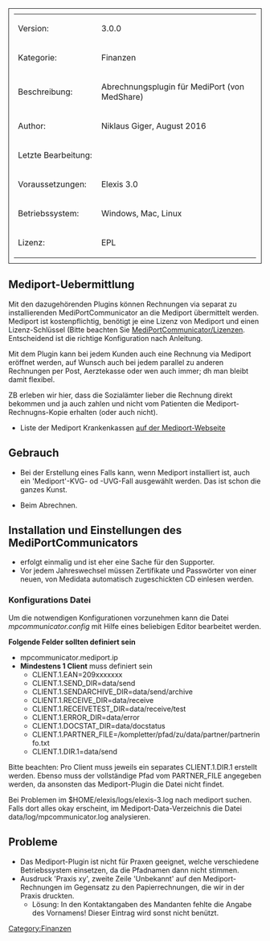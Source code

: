 [[Category:Finanzen]]

<table style="width:100%; border: 1px solid; padding: 10px">
	
	<tr>
		<td>Version:</td>
		<td> 3.0.0 </td>
	</tr>
	<tr>
		<td style="width:150px;">Kategorie:</td>
		<td> Finanzen </td>
	</tr>
	<tr>
		<td>Beschreibung:</td>
		<td> Abrechnungsplugin für MediPort (von MedShare)</td>
	</tr>
	<tr>
		<td>Author:</td>
		<td>Niklaus Giger, August 2016</td>
	</tr>
	<tr>
		<td>Letzte Bearbeitung:</td>
		<td></td>
	</tr>
	<tr>
		<td>Voraussetzungen:</td>
		<td> Elexis 3.0 </td>
	</tr>
	<tr>
		<td>Betriebssystem:</td>
		<td>Windows, Mac, Linux</td>
	</tr>
	<tr>
		<td>Lizenz:</td>
		<td>EPL</td>
	</tr>
</table>


<!--  Text above may be removed without notice. Start editing in the next line -->

== Mediport-Uebermittlung ==

Mit den dazugehörenden Plugins können Rechnungen via separat zu installierenden MediPortCommunicator an die Mediport übermittelt werden. Mediport ist kostenpflichtig, benötigt je eine Lizenz von Mediport und einen Lizenz-Schlüssel (Bitte beachten Sie [[MediPortCommunicator#Lizenzen_f.C3.BCr_Benutzer_der_freien_Elexis-Variante | MediPortCommunicator/Lizenzen]]. Entscheidend ist die richtige Konfiguration nach Anleitung. 

Mit dem Plugin kann bei jedem Kunden auch eine Rechnung via Mediport eröffnet werden, auf Wunsch auch bei jedem parallel zu anderen Rechnungen per Post, Aerztekasse oder wen auch immer; dh man bleibt damit flexibel.

ZB erleben wir hier, dass die Sozialämter lieber die Rechnung direkt bekommen und ja auch zahlen und nicht vom Patienten die Mediport-Rechnugns-Kopie erhalten (oder auch nicht).

* Liste der Mediport Krankenkassen [https://www.medidata.ch/md/cms/web_support/hilfsmittel/versicherer/versicherer_a.html?sess=new|hier auf der Mediport-Webseite ]


== Gebrauch ==

* Bei der Erstellung eines Falls kann, wenn Mediport installiert ist, auch ein 'Mediport'-KVG- od -UVG-Fall ausgewählt werden. Das ist schon die ganzes Kunst.
    
* Beim Abrechnen.


== Installation und Einstellungen des MediPortCommunicators ==

* erfolgt einmalig und ist eher eine Sache für den Supporter.
* Vor jedem Jahreswechsel müssen Zertifikate und Passwörter von einer neuen, von Medidata automatisch zugeschickten CD einlesen werden.

=== Konfigurations Datei ===

Um die notwendigen Konfigurationen vorzunehmen kann die Datei ''mpcommunicator.config'' mit Hilfe eines beliebigen Editor bearbeitet werden.

'''Folgende Felder sollten definiert sein'''
* mpcommunicator.mediport.ip
* '''Mindestens 1 Client''' muss definiert sein
** CLIENT.1.EAN=209xxxxxxx
** CLIENT.1.SEND_DIR=data/send
** CLIENT.1.SENDARCHIVE_DIR=data/send/archive
** CLIENT.1.RECEIVE_DIR=data/receive
** CLIENT.1.RECEIVETEST_DIR=data/receive/test
** CLIENT.1.ERROR_DIR=data/error
** CLIENT.1.DOCSTAT_DIR=data/docstatus
** CLIENT.1.PARTNER_FILE=/kompletter/pfad/zu/data/partner/partnerinfo.txt
** CLIENT.1.DIR.1=data/send

Bitte beachten: Pro Client muss jeweils ein separates CLIENT.1.DIR.1 erstellt werden. Ebenso muss der vollständige Pfad vom PARTNER_FILE angegeben werden, da ansonsten das Mediport-Plugin die Datei nicht findet.

Bei Problemen im $HOME/elexis/logs/elexis-3.log nach mediport suchen. Falls dort alles okay erscheint, im Mediport-Data-Verzeichnis die Datei data/log/mpcommunicator.log analysieren.
== Probleme ==

* Das Mediport-Plugin ist nicht für Praxen geeignet, welche verschiedene Betriebssystem einsetzen, da die Pfadnamen dann nicht stimmen.
* Ausdruck 'Praxis xy', zweite Zeile 'Unbekannt' auf den Mediport-Rechnungen im Gegensatz zu den Papierrechnungen, die wir in der Praxis druckten.
** Lösung: In den Kontaktangaben des Mandanten fehlte die Angabe des Vornamens! Dieser Eintrag wird sonst nicht benützt.